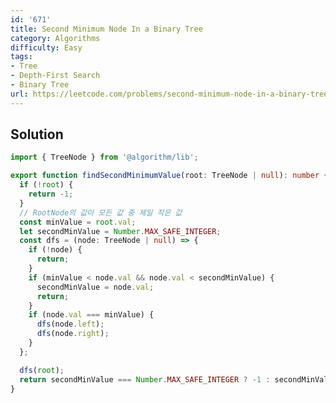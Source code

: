 ```yaml
---
id: '671'
title: Second Minimum Node In a Binary Tree
category: Algorithms
difficulty: Easy
tags:
- Tree
- Depth-First Search
- Binary Tree
url: https://leetcode.com/problems/second-minimum-node-in-a-binary-tree
---
```


## Solution

```typescript filename="solution.ts" copy
import { TreeNode } from '@algorithm/lib';

export function findSecondMinimumValue(root: TreeNode | null): number {
  if (!root) {
    return -1;
  }
  // RootNode의 값이 모든 값 중 제일 작은 값
  const minValue = root.val;
  let secondMinValue = Number.MAX_SAFE_INTEGER;
  const dfs = (node: TreeNode | null) => {
    if (!node) {
      return;
    }
    if (minValue < node.val && node.val < secondMinValue) {
      secondMinValue = node.val;
      return;
    }
    if (node.val === minValue) {
      dfs(node.left);
      dfs(node.right);
    }
  };

  dfs(root);
  return secondMinValue === Number.MAX_SAFE_INTEGER ? -1 : secondMinValue;
}
```


